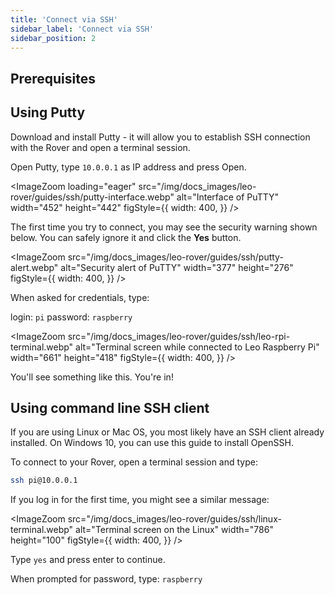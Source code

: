 ```yaml
---
title: 'Connect via SSH'
sidebar_label: 'Connect via SSH'
sidebar_position: 2
---
```



## Prerequisites

<LinkButton to="connect-to-rover-ap" description="Connect to Leo Rover AP" />

## Using Putty

Download and install Putty - it will allow you to establish SSH connection with the Rover and open
a terminal session.

Open Putty, type `10.0.0.1` as IP address and press Open.

<ImageZoom
  loading="eager"
  src="/img/docs_images/leo-rover/guides/ssh/putty-interface.webp"
  alt="Interface of PuTTY"
  width="452"
  height="442"
  figStyle={{
    width: 400,
  }}
/>

The first time you try to connect, you may see the security warning shown below.
You can safely ignore it and click the **Yes** button.

<ImageZoom
  src="/img/docs_images/leo-rover/guides/ssh/putty-alert.webp"
  alt="Security alert of PuTTY"
  width="377"
  height="276"
  figStyle={{
    width: 400,
  }}
/>

When asked for credentials, type:

login: `pi` password: `raspberry`

<ImageZoom
  src="/img/docs_images/leo-rover/guides/ssh/leo-rpi-terminal.webp"
  alt="Terminal screen while connected to Leo Raspberry Pi"
  width="661"
  height="418"
  figStyle={{
    width: 400,
  }}
/>

You'll see something like this. You're in!

## Using command line SSH client

If you are using Linux or Mac OS, you most likely have an SSH client already installed.
On Windows 10, you can use this guide to install OpenSSH.

To connect to your Rover, open a terminal session and type:

```bash
ssh pi@10.0.0.1
```

If you log in for the first time, you might see a similar message:

<ImageZoom
  src="/img/docs_images/leo-rover/guides/ssh/linux-terminal.webp"
  alt="Terminal screen on the Linux"
  width="786"
  height="100"
  figStyle={{
    width: 400,
  }}
/>

Type `yes` and press enter to continue.

When prompted for password, type: `raspberry`
